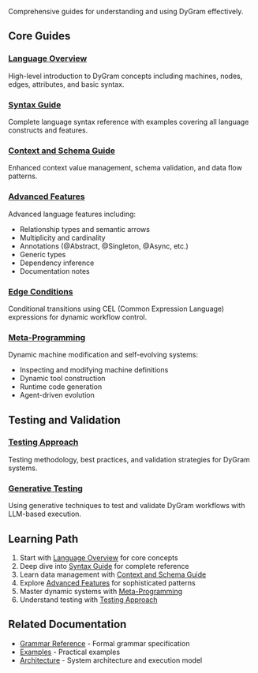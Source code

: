 
<PageLayout title="DyGram Guides">


Comprehensive guides for understanding and using DyGram effectively.

## Core Guides

### [Language Overview](language-overview.md)
High-level introduction to DyGram concepts including machines, nodes, edges, attributes, and basic syntax.

### [Syntax Guide](syntax-guide.md)
Complete language syntax reference with examples covering all language constructs and features.

### [Context and Schema Guide](context-and-schema-guide.md)
Enhanced context value management, schema validation, and data flow patterns.

### [Advanced Features](advanced-features.md)
Advanced language features including:
- Relationship types and semantic arrows
- Multiplicity and cardinality
- Annotations (@Abstract, @Singleton, @Async, etc.)
- Generic types
- Dependency inference
- Documentation notes

### [Edge Conditions](edge-conditions.md)
Conditional transitions using CEL (Common Expression Language) expressions for dynamic workflow control.

### [Meta-Programming](meta-programming.md)
Dynamic machine modification and self-evolving systems:
- Inspecting and modifying machine definitions
- Dynamic tool construction
- Runtime code generation
- Agent-driven evolution

## Testing and Validation

### [Testing Approach](testing-approach.md)
Testing methodology, best practices, and validation strategies for DyGram systems.

### [Generative Testing](generative-testing.md)
Using generative techniques to test and validate DyGram workflows with LLM-based execution.

## Learning Path

1. Start with [Language Overview](language-overview.md) for core concepts
2. Deep dive into [Syntax Guide](syntax-guide.md) for complete reference
3. Learn data management with [Context and Schema Guide](context-and-schema-guide.md)
4. Explore [Advanced Features](advanced-features.md) for sophisticated patterns
5. Master dynamic systems with [Meta-Programming](meta-programming.md)
6. Understand testing with [Testing Approach](testing-approach.md)

## Related Documentation

- [Grammar Reference](../reference/grammar-reference.md) - Formal grammar specification
- [Examples](../examples/README.md) - Practical examples
- [Architecture](../architecture/README.md) - System architecture and execution model


</PageLayout>